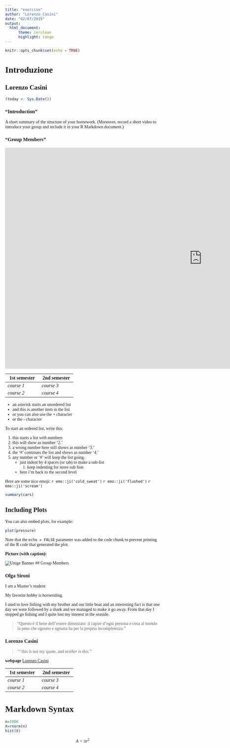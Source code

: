 ```yaml
---
title: "exercise"
author: "Lorenzo Casini"
date: "02/07/2019"
output: 
  html_document:
      theme: cerulean
      highlight: tango
---
```

```r
knitr::opts_chunk$set(echo = TRUE)
```

<style type='text/css'>
  body, td {
    font-family: Minion;
  }
</style>

# Introduzione
## Lorenzo Casini

```r
(today <- Sys.Date())
```

### “Introduction” 
A short summary of the structure of your homework. 
(Moreover, record a short video to introduce your group and include it in your R Markdown document.)

### "Group Members"
<iframe width="1280" height="720" src="https://www.youtube.com/embed/b70mr98xo48" frameborder="0" allow="accelerometer; autoplay; encrypted-media; gyroscope; picture-in-picture" allowfullscreen></iframe>

+---------------+---------------+
| 1st semester  | 2nd semester  | 
+===============+===============+
| *course 1*    |  *course 3*   | 
|               |               |
+---------------+---------------+
| *course 2*    |  *course 4*   |
|               |               |      
+---------------+---------------+


* an asterisk starts an unordered list
* and this is another item in the list
+ or you can also use the + character
- or the - character

To start an ordered list, write this:

1. this starts a list *with* numbers
2. this will show as number '2.'
33. a wrong number here still shows as number '3.'
#. the '#' continues the list and shows as number '4.'
9. any number or '#' will keep the list going.
    * just indent by 4 spaces (or tab) to make a sub-list
        1. keep indenting for more sub lists
    * here i'm back to the second level

Here are some nice emoji: `r emo::ji('cold_sweat')` `r emo::ji('flushed')` `r emo::ji('scream')`

```r
summary(cars)
```

## Including Plots

You can also embed plots, for example:

```r
plot(pressure)
```

Note that the `echo = FALSE` parameter was added to the code chunk to prevent printing of the R code that generated the plot.

**Picture (with caption):**

![Unige Banner](https://www.unige.ch/communication/files/1614/8890/7268/logo.jpg)
## Group Members

### Olga Sironi

I am a Master's student

My favorite hobby is horseriding.

I used to love fishing with my brother and our little boat and an interesting fact is that one day we were followed by a shark and we managed to make it go away. From that day I stopped go fishing and I quite lost my interest in the seaside.

>  "Questo è il bene dell'essere dimezzato: il capire d'ogni persona e cosa al mondo la pena che ognuno e ognuna ha per la propria incompletezza." 

### Lorenzo Casini

> '''this is not my quote, and *neither is this*.''

**webpage** [Lorenzo Casini](https://www.lorenzocasini.weebly.com)

+---------------+---------------+
| 1st semester  | 2nd semester  | 
+===============+===============+
| *course 1*    |  *course 3*   | 
|               |               |
+---------------+---------------+
| *course 2*    |  *course 4*   |
|               |               |      
+---------------+---------------+

# Markdown Syntax

```r
n=1000
X=rnorm(n)
hist(X)
```

$$A=\pi r^2$$